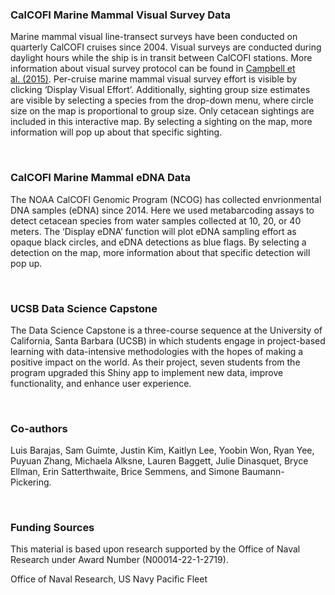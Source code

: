 ### **CalCOFI Marine Mammal Visual Survey Data**

Marine mammal visual line-transect surveys have been conducted on quarterly CalCOFI cruises since 2004. Visual surveys are conducted during daylight hours while the ship is in transit between CalCOFI stations. More information about visual survey protocol can be found in [Campbell et al. (2015)](https://doi.org/10.1016/j.dsr2.2014.10.008","https://doi.org/10.1016/j.dsr2.2014.10.008). Per-cruise marine mammal visual survey effort is visible by clicking 'Display Visual Effort'. Additionally, sighting group size estimates are visible by selecting a species from the drop-down menu, where circle size on the map is proportional to group size. Only cetacean sightings are included in this interactive map. By selecting a sighting on the map, more information will pop up about that specific sighting.

<br/>

### **CalCOFI Marine Mammal eDNA Data**

The NOAA CalCOFI Genomic Program (NCOG) has collected envrionmental DNA samples (eDNA) since 2014. Here we used metabarcoding assays to detect cetacean species from water samples collected at 10, 20, or 40 meters. The 'Display eDNA' function will plot eDNA sampling effort as opaque black circles, and eDNA detections as blue flags. By selecting a detection on the map, more information about that specific detection will pop up.

<br/>

### **UCSB Data Science Capstone**

The Data Science Capstone is a three-course sequence at the University of California, Santa Barbara (UCSB) in which students engage in project-based learning with data-intensive methodologies with the hopes of making a positive impact on the world. As their project, seven students from the program upgraded this Shiny app to implement new data, improve functionality, and enhance user experience.

<br/>

### **Co-authors**

Luis Barajas, Sam Guimte, Justin Kim, Kaitlyn Lee, Yoobin Won, Ryan Yee, Puyuan Zhang, Michaela Alksne, Lauren Baggett, Julie Dinasquet, Bryce Ellman, Erin Satterthwaite, Brice Semmens, and Simone Baumann-Pickering.

<br/>

### **Funding Sources**

This material is based upon research supported by the Office of Naval Research under Award Number (N00014-22-1-2719).

Office of Naval Research, US Navy Pacific Fleet